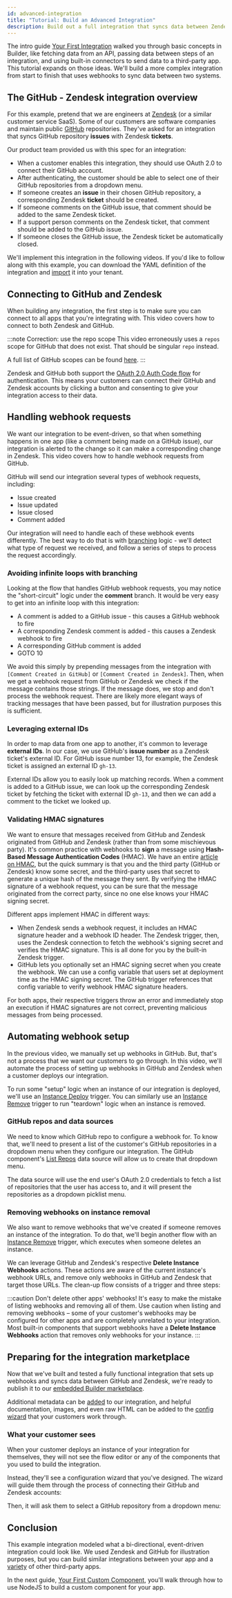 ```yaml
---
id: advanced-integration
title: "Tutorial: Build an Advanced Integration"
description: Build out a full integration that syncs data between Zendesk and GitHub
---
```




The intro guide [Your First Integration](/self-managed/composer/builder/getting-started/first-integration/build-first-integration.mdx) walked you through basic concepts in Builder, like fetching data from an API, passing data between steps of an integration, and using built-in connectors to send data to a third-party app.
This tutorial expands on those ideas.
We'll build a more complex integration from start to finish that uses webhooks to sync data between two systems.

## The GitHub - Zendesk integration overview

For this example, pretend that we are engineers at [Zendesk](https://www.zendesk.com/) (or a similar customer service SaaS).
Some of our customers are software companies and maintain public [GitHub](https://github.com/) repositories.
They've asked for an integration that syncs GitHub repository **issues** with Zendesk **tickets**.

Our product team provided us with this spec for an integration:

- When a customer enables this integration, they should use OAuth 2.0 to connect their GitHub account.
- After authenticating, the customer should be able to select one of their GitHub repositories from a dropdown menu.
- If someone creates an **issue** in their chosen GitHub repository, a corresponding Zendesk **ticket** should be created.
- If someone comments on the GitHub issue, that comment should be added to the same Zendesk ticket.
- If a support person comments on the Zendesk ticket, that comment should be added to the GitHub issue.
- If someone closes the GitHub issue, the Zendesk ticket be automatically closed.

<Screenshot
  filename="getting-started/advanced-integration/github-zendesk-sync.png"
  alt="Screenshot of the GitHub-Zendesk integration in action"
  caption="The desired result - GitHub issues syncing with Zendesk tickets"
/>

We'll implement this integration in the following videos.
If you'd like to follow along with this example, you can download the YAML definition of the integration and [import](/self-managed/composer/builder/integrations.mdx#importing-an-integration) it into your tenant.

<ExampleIntegrationLink
  href="https://github.com/prismatic-io/examples/blob/main/integrations/github.yml"
  title="Integration YAML"
/>

## Connecting to GitHub and Zendesk

When building any integration, the first step is to make sure you can connect to all apps that you're integrating with.
This video covers how to connect to both Zendesk and GitHub.

:::note Correction: use the repo scope
This video erroneously uses a `repos` scope for GitHub that does not exist.
That should be singular `repo` instead.

A full list of GitHub scopes can be found [here](https://docs.github.com/en/apps/oauth-apps/building-oauth-apps/scopes-for-oauth-apps).
:::

Zendesk and GitHub both support the [OAuth 2.0 Auth Code flow](/self-managed/composer/builder/connections.mdx#oauth-20-in-integrations) for authentication.
This means your customers can connect their GitHub and Zendesk accounts by clicking a button and consenting to give your integration access to their data.

<Screenshot
  filename="getting-started/advanced-integration/configure-connection.png"
  alt="GitHub configure connection"
  maxWidth="650px"
/>

## Handling webhook requests

We want our integration to be event-driven, so that when something happens in one app (like a comment being made on a GitHub issue), our integration is alerted to the change so it can make a corresponding change in Zendesk.
This video covers how to handle webhook requests from GitHub.

GitHub will send our integration several types of webhook requests, including:

- Issue created
- Issue updated
- Issue closed
- Comment added

Our integration will need to handle each of these webhook events differently.
The best way to do that is with [branching](/self-managed/composer/builder/builder-components/branch.mdx) logic - we'll detect what type of request we received, and follow a series of steps to process the request accordingly.

<Screenshot
  filename="getting-started/advanced-integration/github-zendesk-flow.png"
  alt="GitHub to Zendesk flow"
/>

### Avoiding infinite loops with branching

Looking at the flow that handles GitHub webhook requests, you may notice the "short-circuit" logic under the **comment** branch.
It would be very easy to get into an infinite loop with this integration:

- A comment is added to a GitHub issue - this causes a GitHub webhook to fire
- A corresponding Zendesk comment is added - this causes a Zendesk webhook to fire
- A corresponding GitHub comment is added
- GOTO 10

We avoid this simply by prepending messages from the integration with `[Comment Created in GitHub]` or `[Comment Created in Zendesk]`.
Then, when we get a webhook request from GitHub or Zendesk we check if the message contains those strings.
If the message does, we stop and don't process the webhook request.
There are likely more elegant ways of tracking messages that have been passed, but for illustration purposes this is sufficient.

### Leveraging external IDs

In order to map data from one app to another, it's common to leverage **external IDs**.
In our case, we use GitHub's **issue number** as a Zendesk ticket's external ID.
For GitHub issue number 13, for example, the Zendesk ticket is assigned an external ID `gh-13`.

External IDs allow you to easily look up matching records.
When a comment is added to a GitHub issue, we can look up the corresponding Zendesk ticket by fetching the ticket with external ID `gh-13`, and then we can add a comment to the ticket we looked up.

<Screenshot
  filename="getting-started/advanced-integration/leverage-external-ids.png"
  alt="GitHub to Zendesk flow"
  maxWidth="500px"
/>

### Validating HMAC signatures

We want to ensure that messages received from GitHub and Zendesk originated from GitHub and Zendesk (rather than from some mischievous party).
It's common practice with webhooks to **sign** a message using **Hash-Based Message Authentication Codes** (HMAC).
We have an entire [article on HMAC](/self-managed/composer/builder/best-practices/secure-webhook-endpoints-hmac), but the quick summary is that you and the third party (GitHub or Zendesk) know some secret, and the third-party uses that secret to generate a unique hash of the message they sent.
By verifying the HMAC signature of a webhook request, you can be sure that the message originated from the correct party, since no one else knows your HMAC signing secret.

Different apps implement HMAC in different ways:

- When Zendesk sends a webhook request, it includes an HMAC signature header and a webhook ID header.
  The Zendesk trigger, then, uses the Zendesk connection to fetch the webhook's signing secret and verifies the HMAC signature.
  This is all done for you by the built-in Zendesk trigger.
- GitHub lets you optionally set an HMAC signing secret when you create the webhook.
  We can use a config variable that users set at deployment time as the HMAC signing secret.
  The GitHub trigger references that config variable to verify webhook HMAC signature headers.

For both apps, their respective triggers throw an error and immediately stop an execution if HMAC signatures are not correct, preventing malicious messages from being processed.

## Automating webhook setup

In the previous video, we manually set up webhooks in GitHub.
But, that's not a process that we want our customers to go through.
In this video, we'll automate the process of setting up webhooks in GitHub and Zendesk when a customer deploys our integration.

To run some "setup" logic when an instance of our integration is deployed, we'll use an [Instance Deploy](/self-managed/composer/builder/builder-components/management-triggers.mdx#instance-deploy) trigger.
You can similarly use an [Instance Remove](/self-managed/composer/builder/builder-components/management-triggers.mdx#instance-remove) trigger to run "teardown" logic when an instance is removed.

### GitHub repos and data sources

We need to know which GitHub repo to configure a webhook for.
To know that, we'll need to present a list of the customer's GitHub repositories in a dropdown menu when they configure our integration.
The GitHub component's [List Repos](/self-managed/composer/builder/builder-components/github.mdx#list-repos) data source will allow us to create that dropdown menu.

<Screenshot
  filename="getting-started/advanced-integration/github-configure-dropdown.png"
  alt="GitHub configure connection"
  maxWidth="850px"
/>

The data source will use the end user's OAuth 2.0 credentials to fetch a list of repositories that the user has access to, and it will present the repositories as a dropdown picklist menu.

<Screenshot
  filename="getting-started/advanced-integration/github-dropdown-menu.png"
  alt="GitHub complete connection"
  maxWidth="750px"
/>

### Removing webhooks on instance removal

We also want to remove webhooks that we've created if someone removes an instance of the integration.
To do that, we'll begin another flow with an [Instance Remove](/self-managed/composer/builder/builder-components/management-triggers.mdx#instance-remove) trigger, which executes when someone deletes an instance.

We can leverage GitHub and Zendesk's respective **Delete Instance Webhooks** actions.
These actions are aware of the current instance's webhook URLs, and remove only webhooks in GitHub and Zendesk that target those URLs.
The clean-up flow consists of a trigger and three steps:

<Screenshot
  filename="getting-started/advanced-integration/instance-remove-flow.png"
  alt="Advanced integration instance remove flow to remove webhooks"
  maxWidth="720px"
/>

:::caution Don't delete other apps' webhooks!
It's easy to make the mistake of listing webhooks and removing all of them.
Use caution when listing and removing webhooks – some of your customer's webhooks may be configured for other apps and are completely unrelated to your integration.
Most built-in components that support webhooks have a **Delete Instance Webhooks** action that removes only webhooks for your instance.
:::

## Preparing for the integration marketplace

Now that we've built and tested a fully functional integration that sets up webhooks and syncs data between GitHub and Zendesk, we're ready to publish it to our [embedded Builder marketplace](/self-managed/composer/builder/embedding-marketplace.mdx).

Additional metadata can be [added](/self-managed/composer/builder/integrations.mdx/#categorizing-integrations) to our integration, and helpful documentation, images, and even raw HTML can be added to the [config wizard](/self-managed/composer/builder/configuration-wizard.mdx) that your customers work through.

### What your customer sees

When your customer deploys an instance of your integration for themselves, they will not see the flow editor or any of the components that you used to build the integration.

Instead, they'll see a configuration wizard that you've designed.
The wizard will guide them through the process of connecting their GitHub and Zendesk accounts:

<Screenshot
  filename="getting-started/advanced-integration/config-wizard-1.png"
  alt="GitHub to Zendesk config wizard 1"
  maxWidth="750px"
/>

Then, it will ask them to select a GitHub repository from a dropdown menu:

<Screenshot
  filename="getting-started/advanced-integration/config-wizard-2.png"
  alt="GitHub to Zendesk config wizard 2"
  maxWidth="750px"
/>

## Conclusion

This example integration modeled what a bi-directional, event-driven integration could look like.
We used Zendesk and GitHub for illustration purposes, but you can build similar integrations between your app and a [variety](/self-managed/composer/builder/builder-components/component-catalog.mdx) of other third-party apps.

In the next guide, [Your First Custom Component](/self-managed/composer/builder/getting-started/first-custom-component/set-up-environment.mdx), you'll walk through how to use NodeJS to build a custom component for your app.

